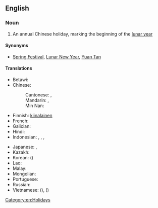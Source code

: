 ==English==
{{wikipedia}}

===Noun===
{{en-noun|head=[[Chinese]] [[New Year]]}}

# An annual Chinese holiday, marking the beginning of the [[lunar year]]

====Synonyms====
* [[Spring Festival]], [[Lunar New Year]], [[Yuan Tan]]

====Translations====
{{trans-top|a Chinese holiday}}
* Betawi: {{t|bew|lebaran cina}}
* Chinese:
*: Cantonese: {{t|yue|新年|tr=san1 nin4|sc=Hani}}, {{t|yue|農曆新年|tr=nung4 lik6 san1 nin4}}
*: Mandarin: {{t+|cmn|春節|sc=Hani}}, {{t+|cmn|春节|tr=chūnjié|sc=Hani}}
*: Min Nan: {{t+|nan|新正|tr=sin-chiaⁿ|sc=Hans}}
* Finnish: [[kiinalainen]] {{t+|fi|uusivuosi}}
* French: {{t+|fr|nouvel an chinois|m}}
* Galician: {{t|gl|aninovo chinés|m}}
* Hindi: {{t|hi|चीनी नववर्ष|sc=Deva}}
* Indonesian: {{t|id|Imlek}}, {{t|id|hari raya Imlek}}, {{t+|id|imlek}}, {{t|id|tahun baru imlek}}
{{trans-mid}}
* Japanese: {{t|ja|旧正月|tr=きゅうしょうがつ, kyūshōgatsu}}, {{t+|ja|春節|tr=しゅんせつ, shunsetsu}}
* Kazakh: {{t|kk|Қытай Жаңа жылы|sc=Cyrl}}
* Korean: {{t|ko|춘절}} ({{t+|ko|春節}})
* Lao: {{t-needed|lo}}
* Malay: {{t|ms|Tahun Baru Cina}}
* Mongolian: {{t|mn|Хятадын Шинэ Жил|sc=Cyrl}}
* Portuguese: {{t|pt|ano novo chinês|m}}
* Russian: {{t|ru|Кита́йский Но́вый год|m}}
* Vietnamese: {{t+|vi|Tết Nguyên Đán}} ({{t|vi|節元旦|sc=Hani}}), {{t|vi|Xuân tiết}} ({{t|vi|春節|sc=Hani}})
{{trans-bottom}}

[[Category:en:Holidays]]